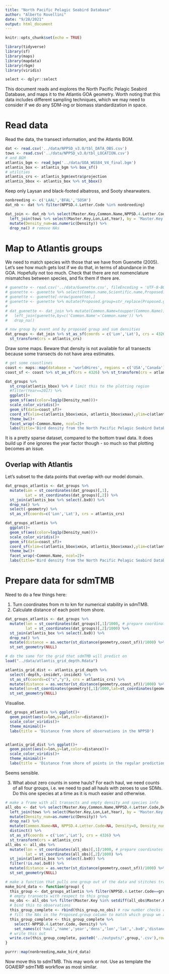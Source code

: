 ```yaml
---
title: "North Pacific Pelagic Seabird Database"
author: "Alberto Rovellini"
date: "9/28/2021"
output: html_document
---
```


```r
knitr::opts_chunk$set(echo = TRUE)
```

```r
library(tidyverse)
library(sf)
library(maps)
library(mapdata)
library(rbgm)
library(viridis)
```

```r
select <- dplyr::select
```


This document reads and explores the North Pacific Pelagic Seabird Database, and maps it to the Atlantis GOA geometry. Worth noting that this data includes different sampling techniques, which we may need to consider if we do any SDM-ing or biomass standardization in space.

# Read data

Read the data, the transect information, and the Atlantis BGM.
```r
dat <- read.csv('../data/NPPSD_v3.0/tbl_DATA_OBS.csv')
tows <- read.csv('../data/NPPSD_v3.0/tbl_LOCATION.csv')
# and BGM
atlantis_bgm <- read_bgm('../data/GOA_WGS84_V4_final.bgm')
atlantis_box <- atlantis_bgm %>% box_sf()
# utilities
atlantis_crs <- atlantis_bgm$extra$projection
atlantis_bbox <- atlantis_box %>% st_bbox()
```

Keep only Laysan and black-footed albatross, and Sooty shearwaters.
```r
nonbreeding <- c('LAAL','BFAL','SOSH')
dat_nb <- dat %>% filter(NPPSD.4.Letter.Code %in% nonbreeding)
```

```r
dat_join <- dat_nb %>% select(Master.Key,Common.Name,NPPSD.4.Letter.Code,Density) %>% 
  left_join(tows %>% select(Master.Key,Lon,Lat,Year), by = 'Master.Key') %>%
  mutate(Density_num=as.numeric(Density)) %>%
  drop_na() # remove NAs 
```

# Map to Atlantis groups

We need to match species with those that we have from Guenette (2005). Let's see how much gets lost if we do that, in terms of abundance in the GOA. Hopefully not too much. Check that there are not nomenclature mismatches between species, and fix them if there are.
```r
# guenette <- read.csv('../data/Guenette.csv', fileEncoding = 'UTF-8-BOM')
# guenette <- guenette %>% select(Common.name,Scientific.name,Proposed.group) %>% mutate(Common.name=toupper(Common.name))
# guenette <- guenette[-nrow(guenette),]
# guenette <- guenette %>% mutate(Proposed.group=str_replace(Proposed.group,', ', '_'))
# 
# dat_guenette <- dat_join %>% mutate(Common.Name=toupper(Common.Name)) %>% 
#   left_join(guenette,by=c('Common.Name'='Common.name')) %>%
#   drop_na()

# now group by event and by proposed group and sum densities
dat_groups <- dat_join %>% st_as_sf(coords = c('Lon','Lat'), crs = 4326) %>%
  st_transform(crs = atlantis_crs)
```

Draw some maps. Beware that density is not available for all transects because some transects do not have area estimates.
```r
# get some coastlines
coast <- maps::map(database = 'worldHires', regions = c('USA','Canada'), plot = FALSE, fill=TRUE)
coast_sf <- coast %>% st_as_sf(crs = 4326) %>% st_transform(crs = atlantis_crs) %>% st_combine()

dat_groups %>% 
  st_crop(atlantis_bbox) %>% # limit this to the plotting region
  #filter(Year==2017) %>%
  ggplot()+
  geom_sf(aes(color=log1p(Density_num)))+
  scale_color_viridis()+
  geom_sf(data=coast_sf)+
  coord_sf(xlim=c(atlantis_bbox$xmin, atlantis_bbox$xmax),ylim=c(atlantis_bbox$ymin, atlantis_bbox$ymax+50000))+
  theme_bw()+
  facet_wrap(~Common.Name, ncol=2)+
  labs(title='Bird density from the North Pacific Pelagic Seabird Database')
```

It is a pretty sparse dataset, compared to the bottom trawl data. It does build up if one ignores the year factor though - so much so that plotting becomes an issue. 

## Overlap with Atlantis

Let's subset to the data points that overlap with our model domain.
```r
dat_groups_atlantis <- dat_groups %>% 
  mutate(Lon = st_coordinates(dat_groups)[,1],
         Lat = st_coordinates(dat_groups)[,2]) %>%
  st_join(atlantis_box %>% select(.bx0)) %>% 
  drop_na() %>%
  select(-geometry) %>%
  st_as_sf(coords=c('Lon','Lat'), crs = atlantis_crs)

dat_groups_atlantis %>%
  ggplot()+
  geom_sf(aes(color=log1p(Density_num)))+
  scale_color_viridis()+
  geom_sf(data=coast_sf)+
  coord_sf(xlim=c(atlantis_bbox$xmin, atlantis_bbox$xmax),ylim=c(atlantis_bbox$ymin, atlantis_bbox$ymax))+
  theme_bw()+
  facet_wrap(~Common.Name, ncol=2)+
  labs(title='Bird density from the North Pacific Pelagic Seabird Database')
```

# Prepare data for sdmTMB

Need to do a few things here:

1. Turn coordinates from m to km for numerical stability in sdmTMB.
2. Calculate distance of each point from shore.
```r
dat_groups_atlantis <- dat_groups %>% 
  mutate(lon = st_coordinates(dat_groups)[,1]/1000, # prepare coordinates in km to aid numerical stability in sdmTMB
         lat = st_coordinates(dat_groups)[,2]/1000) %>%
  st_join(atlantis_box %>% select(.bx0)) %>% 
  drop_na() %>%
  mutate(distance = as.vector(st_distance(geometry,coast_sf))/1000) %>%
  st_set_geometry(NULL) 

# do the same for the grid that sdmTMB will predict on
load("../data/atlantis_grid_depth.Rdata")

atlantis_grid_dist <- atlantis_grid_depth %>% 
  select(-depth,-insideY,-insideX) %>% 
  st_as_sf(coords=c("x","y"), crs = atlantis_crs) %>%
  mutate(distance = as.vector(st_distance(geometry,coast_sf))/1000) %>%
  mutate(lon=st_coordinates(geometry)[,1]/1000,lat=st_coordinates(geometry)[,2]/1000) %>%
  st_set_geometry(NULL)
```

Visualise.
```r
dat_groups_atlantis %>% ggplot()+
  geom_point(aes(x=lon,y=lat,color=distance))+
  scale_color_viridis()+
  theme_minimal()+
  labs(title = 'Distance from shore of observations in the NPPSD')


atlantis_grid_dist %>% ggplot()+
  geom_point(aes(x=lon,y=lat,color=distance))+
  scale_color_viridis()+
  theme_minimal()+
  labs(title = 'Distance from shore of points in the regular prediction grid')
```
Seems sensible.

3. What about zero counts in some hauls? For each haul, we need counts of all four groups, i.e. we need to pad all hauls with zeroes to use SDMs. Do this one species at a time as it is much easier and otherwise.
```r
# make a frame with all transects and empty density and species info
all_obs <- dat %>% select(Master.Key,Common.Name,NPPSD.4.Letter.Code,Density) %>% 
  left_join(tows %>% select(Master.Key,Lon,Lat,Year), by = 'Master.Key') %>%
  mutate(Density_num=as.numeric(Density)) %>%
  drop_na() %>%
  mutate(Common.Name=NA, NPPSD.4.Letter.Code=NA, Density=0, Density_num=0) %>% # set groups to NA and densities to 0
  distinct() %>%
  st_as_sf(coords = c('Lon','Lat'), crs = 4326) %>% 
  st_transform(crs = atlantis_crs) 
all_obs <- all_obs %>% 
  mutate(lon = st_coordinates(all_obs)[,1]/1000, # prepare coordinates in km to aid numerical stability in sdmTMB
         lat = st_coordinates(all_obs)[,2]/1000) %>%
  st_join(atlantis_box %>% select(.bx0)) %>% 
  filter(!is.na(.bx0)) %>%
  mutate(distance = as.vector(st_distance(geometry,coast_sf))/1000) %>%
  st_set_geometry(NULL) 

# make a function that pulls one group out of the data and stitches transects with 0 observations
make_bird_data <- function(group) {
  this_group <- dat_groups_atlantis %>% filter(NPPSD.4.Letter.Code==group)
  # empty transects with respect to this group
  no_obs <- all_obs %>% filter(Master.Key %in% setdiff(all_obs$Master.Key,this_group$Master.Key))
  # bind this to observations
  this_group_complete <- rbind(this_group,no_obs) # row number checks out
  # fill the NAs in the Proposed.group column to match which group we are talking about
  this_group_complete <- this_group_complete %>% 
    select(-NPPSD.4.Letter.Code,-Density) %>%
    set_names(c('haul','name','year','dens','lon','lat','.bx0','distance'))
  # write this out
  write.csv(this_group_complete, paste0('../outputs/',group,'.csv'),row.names = FALSE)
}

purrr::map(nonbreeding,make_bird_data) 

```

Now move this to sdmTMB. This may work or not. Use as template the GOAIERP sdmTMB workflow as most similar.
